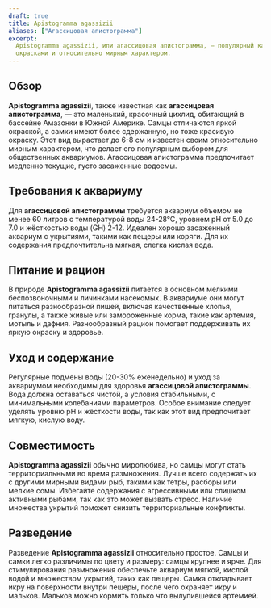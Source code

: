 ```yaml
---
draft: true
title: Apistogramma agassizii
aliases: ["Агассицовая апистограмма"]
excerpt:
  Apistogramma agassizii, или агассицовая апистограмма, — популярный карликовый цихлид, известный своими яркими
  окрасками и относительно мирным характером.
---
```


## Обзор

**Apistogramma agassizii**, также известная как **агассицовая апистограмма**, — это маленький, красочный цихлид,
обитающий в бассейне Амазонки в Южной Америке. Самцы отличаются яркой окраской, а самки имеют более сдержанную, но тоже
красивую окраску. Этот вид вырастает до 6-8 см и известен своим относительно мирным характером, что делает его
популярным выбором для общественных аквариумов. Агассицовая апистограмма предпочитает медленно текущие, густо засаженные
водоемы.

## Требования к аквариуму

Для **агассицовой апистограммы** требуется аквариум объемом не менее 60 литров с температурой воды 24-28°C, уровнем pH
от 5.0 до 7.0 и жёсткостью воды (GH) 2-12. Идеален хорошо засаженный аквариум с укрытиями, такими как пещеры или коряги.
Для их содержания предпочтительна мягкая, слегка кислая вода.

## Питание и рацион

В природе **Apistogramma agassizii** питается в основном мелкими беспозвоночными и личинками насекомых. В аквариуме они
могут питаться разнообразной пищей, включая качественные хлопья, гранулы, а также живые или замороженные корма, такие
как артемия, мотыль и дафния. Разнообразный рацион помогает поддерживать их яркую окраску и здоровье.

## Уход и содержание

Регулярные подмены воды (20-30% еженедельно) и уход за аквариумом необходимы для здоровья **агассицовой апистограммы**.
Вода должна оставаться чистой, а условия стабильными, с минимальными колебаниями параметров. Особое внимание следует
уделять уровню pH и жёсткости воды, так как этот вид предпочитает мягкую, кислую воду.

## Совместимость

**Apistogramma agassizii** обычно миролюбива, но самцы могут стать территориальными во время размножения. Лучше всего
содержать их с другими мирными видами рыб, такими как тетры, расборы или мелкие сомы. Избегайте содержания с
агрессивными или слишком активными рыбами, так как это может вызвать стресс. Наличие множества укрытий поможет снизить
территориальные конфликты.

## Разведение

Разведение **Apistogramma agassizii** относительно простое. Самцы и самки легко различимы по цвету и размеру: самцы
крупнее и ярче. Для стимулирования размножения обеспечьте аквариум мягкой, кислой водой и множеством укрытий, таких как
пещеры. Самка откладывает икру на поверхности внутри пещеры, после чего охраняет икру и мальков. Мальков можно кормить
только что вылупившейся артемией.

